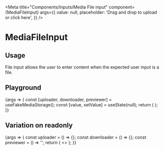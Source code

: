 
<Meta
  title="Components/Inputs/Media File input"
  component={MediaFileInput}
  args={{
    value: null,
    placeholder: 'Drag and drop to upload or click here',
  }}
/>

# MediaFileInput

## Usage

File input allows the user to enter content when the expected user input is a file.

## Playground

<Canvas>
  <Story name="Standard">
    {args => {
      const [uploader, downloader, previewer] = useFakeMediaStorage();
      const [value, setValue] = useState(null);
      return (
        <MediaFileInput
          {...args}
          value={value}
          onChange={setValue}
          uploader={uploader}
          downloader={downloader}
          previewer={previewer}
        />
      );
    }}
  </Story>
</Canvas>

<ArgsTable story="Standard" />

## Variation on readonly

<Canvas>
  <Story name="Read only">
    {args => {
      const uploader = () => {};
      const downloader = () => {};
      const previewer = () => '';
      return (
        <>
          <MediaFileInput
            {...args}
            value={null}
            readOnly
            uploader={uploader}
            downloader={downloader}
            previewer={previewer}
          />
          <MediaFileInput
            {...args}
            value={{
              filePath: '/file/path.jpg',
              originalFilename: 'path.jpg',
            }}
            readOnly
            uploader={uploader}
            downloader={downloader}
            previewer={previewer}
          />
          <MediaFileInput
            {...args}
            value={null}
            size="small"
            readOnly
            uploader={uploader}
            downloader={downloader}
            previewer={previewer}
          />
          <MediaFileInput
            {...args}
            value={{
              filePath: '/file/path.jpg',
              originalFilename: 'path.jpg',
            }}
            size="small"
            readOnly
            uploader={uploader}
            downloader={downloader}
            previewer={previewer}
          />
        </>
      );
    }}
  </Story>
</Canvas>
